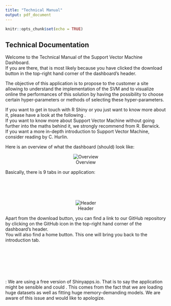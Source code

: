 ```yaml
---
title: "Technical Manual"
output: pdf_document
---
```


```r
knitr::opts_chunk$set(echo = TRUE)
```

## Technical Documentation

Welcome to the Technical Manual of the Support Vector Machine Dashboard.  
If you are there, that is most likely because you have clicked the download button in the top-right hand corner of the dashboard's header.  

The objective of this application is to propose to the customer a site allowing to understand
the implementation of the SVM and to visualize online the performances of this solution by having the possibility to choose certain hyper-parameters or methods of selecting these hyper-parameters.  

If you want to get in touch with R Shiny or you just want to know more about it, please have a look at the following \href{https://shiny.rstudio.com/}{link}.  
If you want to know more about Support Vector Machine without going further into the maths behind it, we strongly recommend \href{http://web.mit.edu/6.034/wwwbob/svm-notes-long-08.pdf}{An Idiot’s guide to Support Vector Machines (SVMs)} from R. Berwick\footnote{Professor, Computational Linguistics, MIT.}.  
If you want a more in-depth introduction to Support Vector Machine, consider reading  \href{https://sites.google.com/view/christophe-hurlin/teaching-resources/support-vector-machine}{Support Vector Machine} by C. Hurlin\footnote{Professor, Economics, University of Orleans.}.
\newline  

Here is an overview of what the dashboard (should) look like:

<center>
![Overview](Technical_Manual.PNG)
</center>


Basically, there is 9 tabs in our application:
\begin{enumerate}
\item \textbf{"A little Introduction"} : Here you can find information about the authors as well as where to find the datasets in case you want to try it.
\item \textbf{"How to SVM 101"} : Here is a little introduction about Support Vector Machine, explaining briefly what is a SVM, the different types of SVM, the different types of kernel, what is the "kernel trick" as well as the different kernels that exists.
\item \textbf{"Our Analysis"} : Here is what we have done on our side. We explained the basics (recall, precision, confusion matrix, ROC and so on).  We tried to fit the best models for each algorithms that we implemented, showing the results and briefly conclude with a model comparison. We also discuss the limits of doing Random Under Sampling on our datasets by doing a comparison with algorithms that are being trained on the whole training set.
\item \textbf{"Data Explanatory"} : Here you can play around with the data. The first box is meant to show a few observations with all the variables so you can have a look at what the variables looks like. Then on the other boxes, you can have some simple and basics informations about a variable. At the end, you get the correlation matrix between all the variables.
\item \textbf{"SVM"} : Here is the first tab where you can fit a model to our training set. For instance, you can fit a SVM model by choosing all the parameters and hyperparameters that are explained in the "How to SVM 101" tab.
\item \textbf{"XGBoost"} : Here you can fit a XGBoost model. If you want more details about XGBoost please follow this \href{https://xgboost.readthedocs.io/en/latest/tutorials/model.html}{link}. It is worth mentionning that XGBoost is widely used and is a really popular tool among Kaggle competitors and Data Scientists in industry. More details about the parameters/hyperparameters can be found \href{https://cran.r-project.org/web/packages/xgboost/xgboost.pdf}{here}.
\item \textbf{"K-Nearest-Neighbors"} : Here you can fit a KNN model. If you want more details about what KNN is, please have a look at this \href{https://en.wikipedia.org/wiki/K-nearest_neighbors_algorithm}{link}.
\item \textbf{"Logistic Regression"} : Here you can fit a Logistic Regression. Feel free to choose the variables you want the logit to take consideration of. Please be aware that you basically need to \textbf{always} have the target variable (Class) selected. More information about the Logistic Regression \href{https://en.wikipedia.org/wiki/Logistic_regression}{here}.
\item \textbf{"Model Comparison"} : Here you have the summary of all the ROCs and PROCs of the models you have trained. Please be aware that in order this tab to work, you need to have trained all 4 type of models (SVM, XGBoost, KNN and Logistic Regression).
\end{enumerate}  

&nbsp;  
&nbsp;  
&nbsp;  

<center>
![Header](header.PNG)
</center>

Apart from the download button, you can find a link to our GitHub repository by clicking on the GitHub icon in the top-right hand corner of the dashboard's header.  
You will also find a home button. This one will bring you back to the introduction tab.
\newline

&nbsp;  
&nbsp;  
&nbsp; 
&nbsp;  
&nbsp;  
&nbsp; 
 
 
\textbf{NOTA BENE} : We are using a free version of Shinyapps.io. That is to say the application might be sensible and could \textbf{crash}. This comes from the fact that we are
loading huge datasets as well as fitting huge memory-demanding models. We are aware of this issue and would like to apologize.